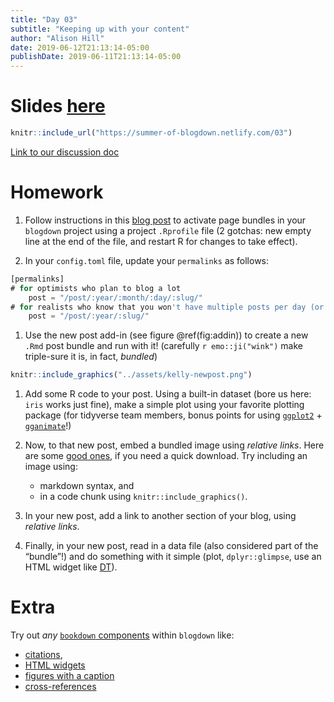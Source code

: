 ```yaml
---
title: "Day 03"
subtitle: "Keeping up with your content"
author: "Alison Hill"
date: 2019-06-12T21:13:14-05:00
publishDate: 2019-06-11T21:13:14-05:00
---
```


# Slides <a href="/03" target="_blank">here</a>

```r
knitr::include_url("https://summer-of-blogdown.netlify.com/03")
```

[Link to our discussion doc](https://docs.google.com/document/d/1Udr1ImgS-M8_c4qRRKG7eqJGs4_CXnBjM-WFBRXYTF0/edit#heading=h.tqen04nraw7u)

# Homework

1. Follow instructions in this [blog post](https://alison.rbind.io/post/2019-02-21-hugo-page-bundles/) to activate page bundles in your `blogdown` project using a project `.Rprofile` file (2 gotchas: new empty line at the end of the file, and restart R for changes to take effect).

1. In your `config.toml` file, update your `permalinks` as follows:

```js
[permalinks]
# for optimists who plan to blog a lot
    post = "/post/:year/:month/:day/:slug/" 
# for realists who know that you won't have multiple posts per day (or maybe even month)
    post = "/post/:year/:slug/" 
```


1. Use the new post add-in (see figure \@ref(fig:addin)) to create a new `.Rmd` post bundle and run with it! (carefully `r emo::ji("wink")` make triple-sure it is, in fact, *bundled*)

```r
knitr::include_graphics("../assets/kelly-newpost.png")
```

1. Add some R code to your post. Using a built-in dataset (bore us here: `iris` works just fine), make a simple plot using your favorite plotting package (for tidyverse team members, bonus points for using [`ggplot2`](https://ggplot2.tidyverse.org/) + [`gganimate`](https://gganimate.com/)!)

1. Now, to that new post, embed a bundled image using *relative links*. Here are some [good ones](https://unsplash.com/), if you need a quick download. Try including an image using:
    + markdown syntax, and 
    + in a code chunk using `knitr::include_graphics()`.

1. In your new post, add a link to another section of your blog, using *relative links*.

1. Finally, in your new post, read in a data file (also considered part of the "bundle"!) and do something with it simple (plot, `dplyr::glimpse`, use an HTML widget like [DT](https://rstudio.github.io/DT/)).

# Extra

Try out *any* [`bookdown` components](https://bookdown.org/yihui/bookdown/components.html) within `blogdown` like: 

+ [citations](https://blogdown-demo.rbind.io/2017/08/28/adding-citations-to-posts/), 
+ [HTML widgets](https://blogdown-demo.rbind.io/2017/09/07/adding-htmlwidgets-to-r-markdown-posts/)
+ [figures with a caption](https://blogdown-demo.rbind.io/2017/10/06/adding-figures-and-other-images-to-posts/)
+ [cross-references](https://bookdown.org/yihui/bookdown/cross-references.html)
